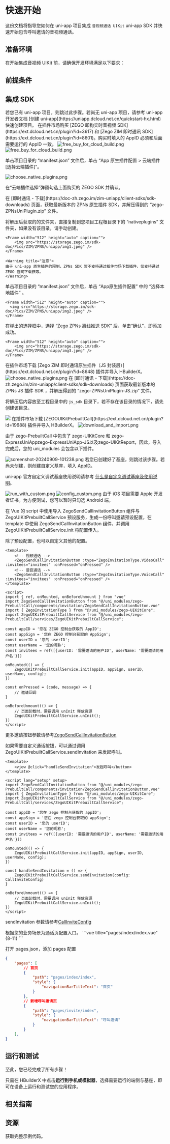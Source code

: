
# 快速开始

这份文档将指导您如何在 uni-app 项目集成 `音视频通话 UIKit` uni-app SDK 并快速开始包含呼叫邀请的音视频通话。
## 准备环境

在开始集成音视频 UIKit 前，请确保开发环境满足以下要求：

<EnviromentRequiremenZh />

## 前提条件

<UIKitCreateAccountAndServicesZh />

## 集成 SDK

<Steps>
<Step title="创建项目">
若您已有 uni-app 项目，则跳过此步骤。若尚无 uni-app 项目，请参考 uni-app 开发者文档 [创建 uni-app](https://uniapp.dcloud.net.cn/quickstart-hx.html) 快速创建项目。
</Step>

<Step title="导入 ZEGO 实时音视频 SDK 和即时通讯 SDK">
在插件市场购买 [ZEGO 即构实时音视频 SDK](https://ext.dcloud.net.cn/plugin?id=3617) 和 [Zego ZIM 即时通讯 SDK](https://ext.dcloud.net.cn/plugin?id=8601)。购买时填入的 AppID 必须和后面需要运行的 AppID 一致。

<Frame width="100%">
    <img src="https://media-resource.spreading.io/docuo/workspace564/27e54a759d23575969552654cb45bf89/fc005e6051.png" alt="free_buy_for_cloud_build.png"/>
</Frame>

<Frame width="100%">
    <img src="https://media-resource.spreading.io/docuo/workspace743/b15828c70dcfacdbb1e91d99a16d0514/c30b1f1c5a.png" alt="free_buy_for_cloud_build.png"/>
</Frame>

单击项目目录的 “manifest.json” 文件后，单击 “App 原生插件配置 > 云端插件 [选择云端插件]”。

<Frame width="50%">
    <img src="https://media-resource.spreading.io/docuo/workspace743/b15828c70dcfacdbb1e91d99a16d0514/6ef174060a.png" alt="choose_native_plugins.png" />
</Frame>

在“云端插件选择”弹窗勾选上面购买的 ZEGO SDK 并确认。

</Step>

<Step title="导入 离线通知 SDK">
在 [即时通讯 - 下载](https://doc-zh.zego.im/zim-uniapp/client-sdks/sdk-downloads) 页面，获取最新版本的 ZPNs 原生插件 SDK，并解压得到的 “zego-ZPNsUniPlugin.zip” 文件。

将解压后获取的的文件夹，直接复制到您项目工程根目录下的 “nativeplugins” 文件夹，如果没有该目录，请手动创建。

    <Frame width="512" height="auto" caption="">
        <img src="https://storage.zego.im/sdk-doc/Pics/ZIM/ZPNS/uniapp/img1.jpeg" />
    </Frame>

    <Warning title="注意">
    由于 uni-app 原生插件的限制，ZPNs SDK 暂不支持通过插件市场下载插件，仅支持通过 ZEGO 官网下载获取。
    </Warning>
单击项目目录的 “manifest.json” 文件后，单击 “App原生插件配置” 中的 “选择本地插件” 。
  
    <Frame width="512" height="auto" caption="">
      <img src="https://storage.zego.im/sdk-doc/Pics/ZIM/ZPNS/uniapp/img2.jpeg" />
    </Frame>

在弹出的选择框中，选择 “Zego ZPNs 离线推送 SDK” 后，单击“确认”，即添加成功。

    <Frame width="512" height="auto" caption="">
        <img src="https://storage.zego.im/sdk-doc/Pics/ZIM/ZPNS/uniapp/img3.jpeg" />
    </Frame>
</Step>


<Step title="导入 Zego ZIM 即时通讯原生插件（JS 封装层）">
在插件市场下载 [Zego ZIM 即时通讯原生插件（JS 封装层）](https://ext.dcloud.net.cn/plugin?id=8648) 插件并导入 HBuilderX。
<Frame width="100%">
    <img src="https://media-resource.spreading.io/docuo/workspace743/b15828c70dcfacdbb1e91d99a16d0514/18428d374c.png" alt="choose_native_plugins.png" />
</Frame>
</Step>

<Step title="导入 离线通知 SDK（JS 封装层）">
在 [即时通讯 - 下载](https://doc-zh.zego.im/zim-uniapp/client-sdks/sdk-downloads) 页面获取最新版本的 ZPNs JS 插件 SDK ，并解压得到的 “zego-ZPNsUniPlugin-JS.zip” 文件。

将解压后内容放至工程目录中的 `js_sdk` 目录下，若不存在该目录的情况下，请先创建该目录。

<Frame width="512" height="auto" caption="">
    <img src="https://storage.zego.im/sdk-doc/Pics/ZIM/ZPNS/uniapp/img8.jpeg" />
</Frame>
</Step>

<Step title="导入 ZEGOUIKitPrebuiltCall">
在插件市场下载 [ZEGOUIKitPrebuiltCall](https://ext.dcloud.net.cn/plugin?id=19688) 插件并导入 HBuilderX。

<Frame width="100%">
    <img src="https://media-resource.spreading.io/docuo/workspace564/27e54a759d23575969552654cb45bf89/8fbac5726a.png" alt="download_and_import.png"/>
</Frame>

由于 zego-PrebuiltCall 中包含了 zego-UIKitCore 和 zego-ExpressUniAppzego-ExpressUniApp-JS以及zego-UIKitReport，因此，导入完成后，您的 uni_modules 会包含以下插件。

<Frame height="120px">
    <img src="https://media-resource.spreading.io/docuo/workspace743/b15828c70dcfacdbb1e91d99a16d0514/3c07b30ce4.png" alt="screenshot-20240909-101238.png"/>
</Frame>
</Step>

<Step title="创建自定义基座">
若您已创建好了基座，则跳过该步骤。若尚未创建，则创建自定义基座，填入 AppID。
<Note>

uni-app 官方自定义调试基座使用说明请参考 [什么是自定义调试基座及使用说明](https://uniapp.dcloud.net.cn/tutorial/run/run-app.html#customplayground)。
</Note>

<Frame width="50%">
    <img src="https://media-resource.spreading.io/docuo/workspace564/27e54a759d23575969552654cb45bf89/47d08e1b29.png" alt="run_with_custom.png"/>
</Frame>

<Frame width="80%">
    <img src="https://media-resource.spreading.io/docuo/workspace564/27e54a759d23575969552654cb45bf89/02f56f8dad.png" alt="config_custom.png"/>
</Frame>

<Note title="说明">
由于 iOS 项目需要 Apple 开发者证书。为方便测试，您可以暂时只勾选 Android 端。
</Note>

</Step>

<Step title="在业务页面中导入插件">

在 Vue 的 script 中使用导入 ZegoSendCallInvitationButton 组件与 ZegoUIKitPrebuiltCallService 预设服务，生成一份呼叫邀请预设配置，在 template 中使用 ZegoSendCallInvitationButton 组件，并调用ZegoUIKitPrebuiltCallService.init 将配置传入。

<Note title="说明">

除了预设配置，也可以自定义其他的配置。
</Note>

```vue title="pages/invite/index.vue" 
<template>
    <!-- 视频通话 -->
    <ZegoSendCallInvitationButton :type="ZegoInvitationType.VideoCall" :invitees="invitees" :onPressed="onPressed" />
    <!-- 语音通话 -->
    <ZegoSendCallInvitationButton :type="ZegoInvitationType.VoiceCall" :invitees="invitees" :onPressed="onPressed" />
</template>

<script>
import { ref, onMounted, onBeforeUnmount } from "vue"
import ZegoSendCallInvitationButton from "@/uni_modules/zego-PrebuiltCall/components/invitation/ZegoSendCallInvitationButton.vue"
import { ZegoInvitationType } from "@/uni_modules/zego-UIKitCore";
import ZegoUIKitPrebuiltCallService from "@/uni_modules/zego-PrebuiltCall/services/ZegoUIKitPrebuiltCallService";

const appID = '您在 ZEGO 控制台获取的 AppID';
const appSign = '您在 ZEGO 控制台获取的 AppSign';
const userID = '您的 userID';
const userName = '您的昵称';
const invitees = ref([{userID: '需要邀请的用户ID', userName: '需要邀请的用户名'}])

onMounted(() => {
    ZegoUIKitPrebuiltCallService.init(appID, appSign, userID, userName, config);
})

const onPressed = (code, message) => {
    // 邀请回调
}

onBeforeUnmount(() => {
    // 页面卸载时，需要调用 unInit 释放资源
    ZegoUIKitPrebuiltCallService.unInit();
})
</script>
```

更多邀请按钮参数请参考[ZegoSendCallInvitationButton](./API%20Reference/Config.mdx#ZegoSendCallInvitationButton)

如果需要自定义通话按钮，可以通过调用 ZegoUIKitPrebuiltCallService.sendInvitation 来发起呼叫。

```vue title="pages/invite/index.vue"
<template>
    <view @click="handleSendInvitation">发起呼叫</button>
</template>

<script lang="setup" setup>
import ZegoSendCallInvitationButton from "@/uni_modules/zego-PrebuiltCall/components/invitation/ZegoSendCallInvitationButton.vue"
import { ZegoInvitationType } from "@/uni_modules/zego-UIKitCore";
import ZegoUIKitPrebuiltCallService from "@/uni_modules/zego-PrebuiltCall/services/ZegoUIKitPrebuiltCallService";

const appID = '您在 zego 控制台获取的 appID';
const appSign = '您在 zego 控制台获取的 appSign';
const userID = '您的 userID';
const userName = '您的昵称';
const invitees = ref([{userID: '需要邀请的用户ID', userName: '需要邀请的用户名'}])

onMounted(() => {
    ZegoUIKitPrebuiltCallService.init(appID, appSign, userID, userName, config);
})

const handleSendInvitation = () => {
    ZegoUIKitPrebuiltCallService.sendInvitation(config: CallInviteConfig)
}

onBeforeUnmount(() => {
    // 页面卸载时，需要调用 unInit 释放资源
    ZegoUIKitPrebuiltCallService.unInit();
})
</script>
```
sendInvitation 参数请参考[CallInviteConfig](./API%20Reference/Config.mdx#CallInviteConfig)

</Step>
<Step title="配置入口与页面路由">
根据您的业务场景为通话页配置入口。
```vue title="pages/index/index.vue" {8-11}
<template>
    <view v-for="item in list" :key="item.name" @click="navigateTo(item.url)">
        {{ item.name }}
    </view>
</template>
<script lang="ts" setup>
const list = [
    {
        name: "呼叫邀请",
        url: "/pages/invite/index",
    },
]
const navigateTo = (url: string) => {
    uni.navigateTo({
        url
    })
}
</script>
```

打开 pages.json，添加 pages 配置
```json title="pages.json" {11-16}
{
	"pages": [
        // 首页
		{
		    "path": "pages/index/index",
		    "style": {
		        "navigationBarTitleText": "首页"
		    }
		},
        // 新增呼叫邀请页
		{
		    "path": "pages/invite/index",
		    "style": {
		        "navigationBarTitleText": "呼叫邀请"
		    }
		}
	],
}
```


</Step>
</Steps>

## 运行和测试

至此，您已经完成了所有步骤！

只需在 HBuilderX 中点击**运行到手机或模拟器**，选择需要运行的端侧与基座，即可在设备上运行和测试您的应用程序。

## 相关指南

<CardGroup cols={2}>
    <Card title="呼叫邀请配置" href="./Calling%20config/Call%20invitation%20config.mdx">
    </Card>
</CardGroup>

## 资源

<CardGroup cols={2}>
    <Card title="示例代码" href="https://github.com/ZEGOCLOUD/zego_uikit_prebuilt_call_uniapp" target="_blank">
    获取完整示例代码。
    </Card>
</CardGroup>
